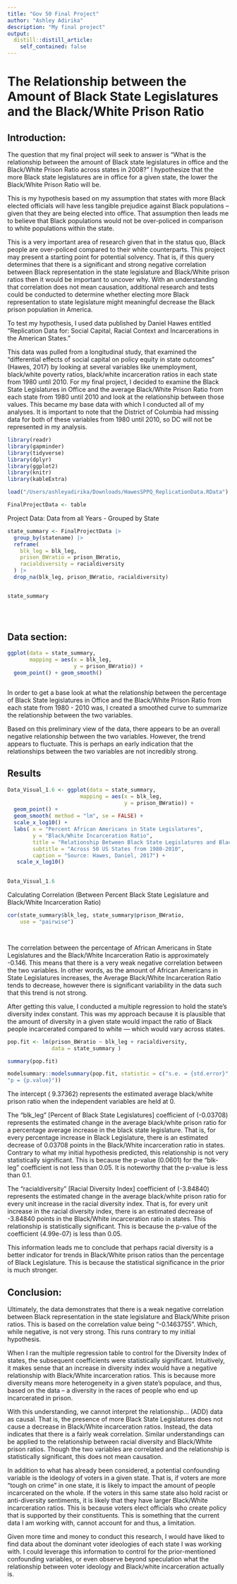 ```yaml
---
title: "Gov 50 Final Project"
author: "Ashley Adirika"
description: "My final project"
output:
  distill::distill_article:
    self_contained: false
---
```


# The Relationship between the Amount of Black State Legislatures and the Black/White Prison Ratio 



## Introduction: 

The question that my final project will seek to answer is “What is the relationship between the amount of Black state legislatures in office and the Black/White Prison Ratio across states in 2008?” I hypothesize that the more Black state legislatures are in office for a given state, the lower the Black/White Prison Ratio will be. 

This is my hypothesis based on my assumption that states with more Black elected officials will have less tangible prejudice against Black populations – given that they are being elected into office. That assumption then leads me to believe that Black populations would not be over-policed in comparison to white populations within the state. 

This is a very important area of research given that in the status quo, Black people are over-policed compared to their white counterparts. This project may present a starting point for potential solvency. That is, if this query determines that there is a significant and strong negative correlation between Black representation in the state legislature and Black/White prison ratios then it would be important to uncover why. With an understanding that correlation does not mean causation, additional research and tests could be conducted to determine whether electing more Black representation to state legislature might meaningful decrease the Black prison population in America. 

To test my hypothesis, I used data published by Daniel Hawes entitled “Replication Data for: Social Capital, Racial Context and Incarcerations in the American States."

This data was pulled from a longitudinal study, that examined the “differential effects of social capital on policy equity in state outcomes” (Hawes, 2017) by looking at several variables like unemployment, black/white poverty ratios, black/white incarceration ratios in each state from 1980 until 2010. For my final project, I decided to examine the Black State Legislatures in Office and the average Black/White Prison Ratio from each state from 1980 until 2010 and look at the relationship between those values. This became my base data with which I conducted all of my analyses. It is important to note that the District of Columbia had missing data for both of these variables from 1980 until 2010, so DC will not be represented in my analysis. 

```r
library(readr)
library(gapminder)
library(tidyverse)
library(dplyr)
library(ggplot2)
library(knitr)
library(kableExtra)

```


```r
load("/Users/ashleyadirika/Downloads/HawesSPPQ_ReplicationData.RData")

FinalProjectData <- table
```



Project Data: Data from all Years - Grouped by State 
```r

state_summary <- FinalProjectData |> 
  group_by(statename) |> 
  reframe( 
    blk_leg = blk_leg, 
    prison_BWratio = prison_BWratio, 
    racialdiversity = racialdiversity
  ) |> 
  drop_na(blk_leg, prison_BWratio, racialdiversity) 


state_summary 


  


```


## Data section: 


```r

ggplot(data = state_summary,
       mapping = aes(x = blk_leg,
                     y = prison_BWratio)) +
  geom_point() + geom_smooth()



```

In order to get a base look at what the relationship between the percentage of Black State legislatures in Office and the Black/White Prison Ratio from each state from 1980 - 2010 was, I created a smoothed curve to summarize the relationship between the two variables. 


Based on this preliminary view of the data, there appears to be an overall negative relationship between the two variables. However, the trend appears to fluctuate. This is perhaps an early indication that the relationships between the two variables are not incredibly strong. 






## Results

```r

Data_Visual_1.6 <- ggplot(data = state_summary, 
                       mapping = aes(x = blk_leg, 
                                     y = prison_BWratio)) + 
  geom_point() + 
  geom_smooth( method = "lm", se = FALSE) +
  scale_x_log10() + 
  labs( x = "Percent African Americans in State Legislatures",
        y = "Black/White Incarceration Ratio",
        title = "Relationship Between Black State Legislatures and Black/White Incarceration by State",
        subtitle = "Across 50 US States from 1980-2010", 
        caption = "Source: Hawes, Daniel, 2017") +
   scale_x_log10()

  
Data_Visual_1.6 


```

Calculating Correlation (Between Percent Black State Legislature and Black/White Incarceration Ratio)

```r

cor(state_summary$blk_leg, state_summary$prison_BWratio,
    use = "pairwise")




```

The correlation between the percentage of African Americans in State Legislatures and the Black/White Incarceration Ratio is approximately -0.146. This means that there is a very weak negative correlation between the two variables. In other words, as the amount of African Americans in State Legislatures increases, the Average Black/White Incarceration Ratio tends to decrease, however there is significant variability in the data such that this trend is not strong. 


After getting this value, I conducted a multiple regression to hold the state's diversity index constant. This was my approach because it is plausible that the amount of diversity in a given state would impact the ratio of Black people incarcerated compared to white --- which would vary across states. 






```r



pop.fit <- lm(prison_BWratio ~ blk_leg + racialdiversity, 
              data = state_summary )

summary(pop.fit)

modelsummary::modelsummary(pop.fit, statistic = c("s.e. = {std.error}",
"p = {p.value}"))

```
 
The intercept ( 9.37362) represents the estimated average black/white prison ratio when the independent variables are held at 0. 

The "blk_leg" [Percent of Black State Legislatures] coefficient of (-0.03708) represents the estimated change in the average black/white prison ratio for a percentage average increase in the black state legislature. That is, for every percentage increase in Black Legislature, there is an estimated decrease of 0.03708 points in the Black/White incarceration ratio in states. Contrary to what my initial hypothesis predicted, this relationship is not very statistically significant. This is because the p-value (0.0601) for the "blk-leg" coefficient is not less than 0.05. It is noteworthy that the p-value is less than 0.1.  


The "racialdiversity" [Racial Diversity Index] coefficient of (-3.84840) represents the estimated change in the average black/white prison ratio for every unit increase in the racial diversity index. That is, for every unit increase in the racial diversity index, there is an estimated decrease of -3.84840 points in the Black/White incarceration ratio in states. This relationship is statistically significant. This is because the p-value of the coefficient (4.99e-07) is less than 0.05. 

This information leads me to conclude that perhaps racial diversity is a better indicator for trends in Black/White prison ratios than the percentage of Black Legislature. This is because the statistical significance in the prior is much stronger. 





## Conclusion: 

Ultimately, the data demonstrates that there is a weak negative correlation between Black representation in the state legislature and Black/White prison ratios. This is based on the correlation value being "-0.1463755". Which, while negative, is not very strong. This runs contrary to my initial hypothesis.  


When I ran the multiple regression table to control for the Diversity Index of states, the subsequent coefficients were statistically significant. Intuitively, it makes sense that an increase in diversity index would have a negative relationship with Black/White incarceration ratios. This is because more diversity means more heterogeneity in a given state's populace, and thus, based on the data -- a diversity in the races of people who end up incarcerated in prison. 


With this understanding, we cannot interpret the relationship... (ADD) data as causal. That is, the presence of more Black State Legislatures does not cause a decrease in Black/White incarceration ratios. Instead, the data indicates that there is a fairly weak correlation. Similar understandings can be applied to the relationship between racial diversity and Black/White prison ratios. Though the two variables are correlated and the relationship is statistically significant, this does not mean causation.


In addition to what has already been considered, a potential confounding variable is the ideology of voters in a given state. That is, if voters are more “tough on crime” in one state, it is likely to impact the amount of people incarcerated on the whole. If the voters in this same state also hold racist or anti-diversity sentiments, it is likely that they have larger Black/White incarceration ratios. This is because voters elect officials who create policy that is supported by their constituents. This is something that the current data I am working with, cannot account for and thus, a limitation. 

Given more time and money to conduct this research, I would have liked to find data about the dominant voter ideologies of each state I was working with. I could leverage this information to control for the prior-mentioned confounding variables, or even observe beyond speculation what the relationship between voter ideology and Black/white incarceration actually is. 



